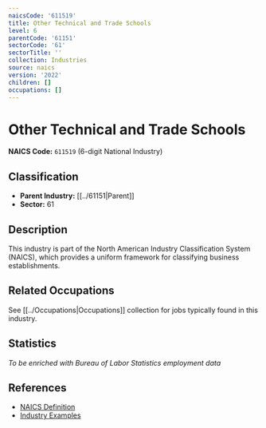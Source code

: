```yaml
---
naicsCode: '611519'
title: Other Technical and Trade Schools
level: 6
parentCode: '61151'
sectorCode: '61'
sectorTitle: ''
collection: Industries
source: naics
version: '2022'
children: []
occupations: []
---
```

# Other Technical and Trade Schools

**NAICS Code:** `611519` (6-digit National Industry)

## Classification

- **Parent Industry:** [[../61151|Parent]]
- **Sector:** 61

## Description

This industry is part of the North American Industry Classification System (NAICS), which provides a uniform framework for classifying business establishments.

## Related Occupations

See [[../Occupations|Occupations]] collection for jobs typically found in this industry.

## Statistics

*To be enriched with Bureau of Labor Statistics employment data*

## References

- [NAICS Definition](https://www.census.gov/naics/)
- [Industry Examples](https://www.census.gov/naics/2022NAICS/)
